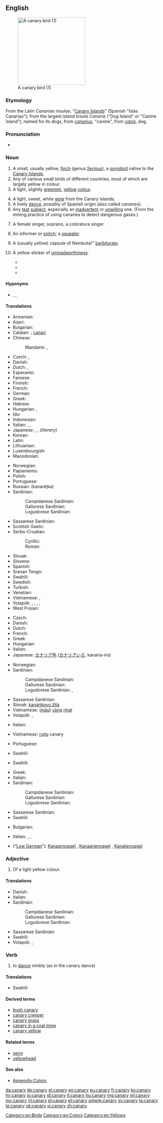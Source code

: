 {{also|Canary}}
==English==
{{wikipedia}}
[[Image:Yellow_finch_1.jpg|thumb|right|220px|A canary bird (1)]]

===Etymology===
From the Latin ''Canariae insulae'', "[[Canary Islands]]" (Spanish "Islas Canarias"); from the largest island ''Insula Canaria'' ("Dog Island" or "Canine Island"), named for its dogs, from ''[[canarius]]'', "canine", from ''[[canis]]'', dog.

===Pronunciation===
* {{audio|en-us-canary.ogg|Audio (US)}}

===Noun===
{{en-noun|canaries}}

# A small, usually yellow, [[finch]] (genus ''[[Serinus]]''), a [[songbird]] native to the [[Canary Islands]].
# Any of various small birds of different countries, most of which are largely yellow in colour.
# A light, slightly [[green]]ish, [[yellow]] [[colour]].
#: {{color panel|F2FB62}}
# A light, sweet, white [[wine]] from the Canary Islands.
# A lively [[dance]], possibly of Spanish origin (also called ''canaries'').
# Any [[test]] [[subject]], especially an [[inadvertent]] or [[unwilling]] one.  (From the mining practice of using canaries to detect dangerous gases.)
# {{informal}} A female singer, soprano, a coloratura singer.
# {{slang}} An informer or [[snitch]]; a [[squealer]].
# {{slang}} A (usually yellow) capsule of Nembutal™ [[barbiturate]].
# {{Australia|informal}} A yellow sticker of [[unroadworthiness]].
#* {{quote-newsgroup
|title=Warning About Speed Traps
|group=alt.folklore.urban
|author=Jacco Zwetsloot
|date=September 12
|year=1993
|passage=The tendency in these types of situations (as far as I can see) is that because I don't think the act itself is illegal, the police will go through your vehicle systematically loking for anything wrong with it, to slap a '''canary''' on it (that's slang for an unroadworthy sticker) or present you with some other fine.
|url=http://groups.google.com/group/alt.folklore.urban/browse_thread/thread/fa746a2ce0910619/c30d3731ce1ba01?hl=en&q=unroadworthy+%22canary%22#0c30d3731ce1ba01}}
#* {{quote-newsgroup
|title=Noisy Bikes (Update)
|group=aus.motorcycles
|author=Garry Lawson
|date=January 16
|year=1999
|passage=Yes, if the exhaust is to noisey{{sic}} they can slap a yellow '''canary''' on it, but the[n] who cares you got rid of it.
|url=http://groups.google.com/group/aus.motorcycles/browse_thread/thread/f1657e5c54924b51/eb711a9457daebcd?hl=en&q=unroadworthy+%22canary%22#eb711a9457daebcd}}
#* {{quote-newsgroup
|title=Spare tyres
|group=aus.cars
|author=Noddy
|date=February 14
|year=2003
|passage=You don't have to carry a spare wheel for a car to be roadworthy, and if you *do* carry one, it doesn't have to be in a roadworthy condition *unless* you fit it [to] the car and drive on it.<br>If it's not and you get pinched, expect a '''canary'''...

|url=http://groups.google.com/group/aus.cars/browse_thread/thread/5159209992759ae2/ea4eb32b17cc3982?hl=en&q=unroadworthy+%22canary%22#ea4eb32b17cc3982}}

====Hyponyms====
* {{taxlink|Serinus canaria|species}}, {{taxlink|Serinus pusillus|species}}, {{taxlink|Serinus serinus|species}}

====Translations====
{{trans-top|bird from Canary Islands}}
* Armenian: {{t-|hy|դեղձանիկ|tr=deġjanik}}
* Azeri: {{t-|az|sarı bülbül}}
* Bulgarian: {{t-|bg|кaнaрчe|n|tr=kanarče|sc=Cyrl}}
* Catalan: {{t-|ca|canari|m}}; [[canarí]] {{qualifier|Algherese}}
* Chinese:
*: Mandarin: {{t|cmn|金絲雀|sc=Hani}}, {{t|cmn|金丝雀|tr=jīnsīquè|sc=Hani}}
* Czech: {{t-|cs|kanár}}, {{t-|cs|kanárek|m}}
* Danish: {{t+|da|kanariefugl}}
* Dutch: {{t+|nl|kanarie|m}}, {{t-|nl|kanarievogel|m}}
* Esperanto: {{t-|eo|kanario}}
* Faroese: {{t-|fo|kanarjufuglur}}
* Finnish: {{t-|fi|kanarialintu}}
* French: {{t+|fr|canari|m}}
* German: {{t+|de|Kanarienvogel|m}}
* Greek: {{t+|el|καναρίνι|n|tr=kanaríni}}
* Hebrew: {{t-|he|כנרית}}
* Hungarian: {{t+|hu|kanári}}, {{t+|hu|kanárimadár}}
* Ido: {{t+|io|kanario}}
* Indonesian: {{t+|id|burung}} {{t+|id|kenari}}
* Italian: {{t-|it|canario|m}}, {{t+|it|canarino|m}},  {{t+|it|canarino}}
* Japanese: {{t-|ja|カナリア|tr=kanaria}}, {{t-|ja|カナリヤ|tr=kanariya}}, (''literary'') {{t-|ja|金糸雀|tr=きんしじゃく, kinshijaku, かなりあ, kanaria}}
* Korean: {{t+|ko|카나리아|tr=kanaria|sc=Kore}}
* Latin: {{t-|la|canaria fringilla}}
* Lithuanian: {{t-|lt|kanarėlė}}
* Luxembourgish: {{t-|lb|Kanarievillchen|m}}
* Macedonian: {{t-|mk|канаринец|m|tr=kanarínec}}
{{trans-mid}}
* Norwegian: {{t-|no|kanarifugl}}
* Papiamentu: {{tø|pap|kanari}}
* Polish: {{t+|pl|kanarek|m}}
* Portuguese: {{t+|pt|canário|m}}
* Russian: {{t+|ru|канарейка|f}} (kanaréjka)
* Sardinian:
*: Campidanese Sardinian: {{tø|sro|canariu}}
*: Gallurese Sardinian: {{tø|sdn|canariu}}
*: Logudorese Sardinian: {{tø|src|canarinu}}
* Sassarese Sardinian: {{tø|sdc|canariu}}
* Scottish Gaelic: {{t-|gd|canèiridh|f}}
* Serbo-Croatian:
*: Cyrillic: {{t-|sh|канаринац|m}}
*: Roman: {{t-|sh|kanarinac|m}}
* Slovak: {{t-|sk|kanárik|m}}
* Slovene: {{t-|sl|kanarček|m}}
* Spanish: {{t+|es|canario|m}}
* Sranan Tongo: {{tø|srn|srn|kanari}}
* Swahili: {{t+|sw|chiriku}}
* Swedish: {{t-|sv|kanariefågel}}
* Turkish: {{t+|tr|kanarya}}
* Venetian: {{tø|vec|canarìn|m}}
* Vietnamese: {{t-|vi|chim tước}}, {{t-|vi|chim bạch yến}}
* Volapük: {{qualifier|male or female}} {{t+|vo|kanair}}, {{qualifier|male}} {{t-|vo|hikanair}}, {{qualifier|female}} {{t-|vo|jikanair}}, {{qualifier|offspring, young}} {{t-|vo|kanairül}}, {{qualifier|older form, obsolete}} {{t-|vo|kanerit}}
* West Frisian: {{t-|fy|kanarje}}
{{trans-bottom}}

{{trans-top|colour}}
* Czech: {{t|cs|kanárkově žlutá|f}}
* Danish: {{t-|da|kanariegul}}
* Dutch: {{t+|nl|kanariegeel|n}}
* French: {{t|fr|jaune canari|m}}
* Greek: {{t|el|καναρινί|tr=kanariní|n}}
* Hungarian: {{t+|hu|kanárisárga}}
* Italian: {{t-|it|giallo canarino}}
* Japanese: [[カナリア色]] ([[カナリアいろ]], kanaria-iro)
{{trans-mid}}
* Norwegian: {{t-|no|kanarigul}}
* Sardinian:
*: Campidanese Sardinian: {{tø|sro|canariu}}
*: Gallurese Sardinian: {{tø|sdn|canariu}}
*: Logudorese Sardinian: {{tø|src|canarinu}}, {{tø|src|canarinu}}
* Sassarese Sardinian: {{tø|sdc|canariu}}
* Slovak: [[kanárikovo žltá]] {{f}}
* Vietnamese: ([[màu]]) [[vàng]] [[nhạt]]
* Volapük: {{t-|vo|kanairaköl}}, {{t-|vo|kanairayelov}}
{{trans-bottom}}

{{trans-top|wine}}
* Italian: {{t-|it|vino delle canarie}}
{{trans-mid}}
* Vietnamese: [[rượu]] canary
{{trans-bottom}}

{{trans-top|dance}}
* Portuguese: {{t+|pt|canário|m}}
{{trans-mid}}
* Swahili: {{t+|sw|chiriku}}
{{trans-bottom}}

{{trans-top|soprano}}
* Swahili: {{t+|sw|chiriku}}
{{trans-mid}}
{{trans-bottom}}

{{trans-top|small yellow bird in general}}
* Greek: {{t+|el|καναρίνι|n|tr=kanaríni}}
* Italian: {{t+|it|canarino}}
* Sardinian:
*: Campidanese Sardinian: {{tø|sro|canariu}}
*: Gallurese Sardinian: {{tø|sdn|canariu}}
*: Logudorese Sardinian: {{tø|src|canarinu}}
{{trans-mid}}
* Sassarese Sardinian: {{tø|sdc|canariu}}
* Swahili: {{t+|sw|chiriku}}
{{trans-bottom}}

{{trans-top|squealer}}
* Bulgarian: {{t+|bg|доносник|m}}
{{trans-mid}}
* Italian: {{t+|it|spia}},  {{t+|it|delatore}}, {{t+|it|canarino}}
{{trans-bottom}}

{{trans-top|Nembutal-capsule}}
{{trans-mid}}
{{trans-bottom}}

{{trans-top|test object}}
{{trans-mid}}
{{trans-bottom}}

{{checktrans-top}}
* {{ttbc|nds}} (“[[Low German]]”): [[Kanaarnvagel]] {{m}}, [[Kanaarjenvagel]] {{m}}, [[Kanaljenvagel]] {{m}}
{{trans-bottom}}

===Adjective===
{{en-adj}}

# Of a light yellow colour.

====Translations====
{{trans-top|of a light yellow colour}}
* Danish: {{t-|da|kanariegul}}
* Italian: {{t+|it|canarino}}
* Sardinian:
*: Campidanese Sardinian: {{tø|sro|canariu}}
*: Gallurese Sardinian: {{tø|sdn|canariu}}
*: Logudorese Sardinian: {{tø|src|canarinu}}
{{trans-mid}}
* Sassarese Sardinian: {{tø|sdc|canariu}}
* Swahili: {{t+|sw|chiriku}}
* Volapük: {{t-|vo|kanairakölik}}, {{t-|vo|kanairayelovik}}
{{trans-bottom}}

===Verb===
{{en-verb|canar|i|ed}}

# {{intransitive}} to [[dance]] nimbly (as in the canary dance)

====Translations====
{{trans-top|to dance nimbly}}
* Swahili: {{t+|sw|chiriku}}
{{trans-mid}}
{{trans-bottom}}

====Derived terms====
* [[bush canary]]
* [[canary creeper]]
* [[canary grass]]
* [[canary in a coal mine]]
* [[canary yellow]]

====Related terms====
* [[serin]]
* [[yellowhead]]

====See also====
* [[Appendix:Colors]]

[[Category:en:Birds]]
[[Category:en:Colors]]
[[Category:en:Yellows]]

[[da:canary]]
[[de:canary]]
[[el:canary]]
[[eo:canary]]
[[eu:canary]]
[[fr:canary]]
[[ko:canary]]
[[hy:canary]]
[[io:canary]]
[[id:canary]]
[[it:canary]]
[[hu:canary]]
[[mg:canary]]
[[ml:canary]]
[[my:canary]]
[[nl:canary]]
[[pl:canary]]
[[pt:canary]]
[[simple:canary]]
[[sv:canary]]
[[ta:canary]]
[[te:canary]]
[[uk:canary]]
[[vi:canary]]
[[zh:canary]]